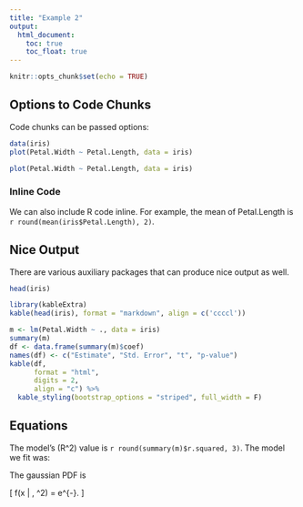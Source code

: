```yaml
---
title: "Example 2"
output: 
  html_document:
    toc: true
    toc_float: true
---
```


```r
knitr::opts_chunk$set(echo = TRUE)
```

## Options to Code Chunks

Code chunks can be passed options:

```r
data(iris)
plot(Petal.Width ~ Petal.Length, data = iris)
```

```r
plot(Petal.Width ~ Petal.Length, data = iris)
```


### Inline Code

We can also include R code inline. For example, the mean of Petal.Length is `r round(mean(iris$Petal.Length), 2)`. 

## Nice Output 

There are various auxiliary packages that can produce nice output as well.

```r
head(iris)
```

```r
library(kableExtra)
kable(head(iris), format = "markdown", align = c('ccccl'))
```

```r
m <- lm(Petal.Width ~ ., data = iris)
summary(m)
df <- data.frame(summary(m)$coef)
names(df) <- c("Estimate", "Std. Error", "t", "p-value")
kable(df,
      format = "html",
      digits = 2,
      align = "c") %>% 
  kable_styling(bootstrap_options = "striped", full_width = F)
```

## Equations

The model's \(R^2\) value is `r round(summary(m)$r.squared, 3)`. The model we fit was:

\begin{align*}
  E(\textrm{Petal.Width} | X) = \beta_0 &+ \beta_1\textrm{Petal.Length} \\
  &+ \beta_2\textrm{Sepal.Width} \\
  &+ \beta_3\textrm{Sepal.Length} \\
  &+ \beta_4I_{\textrm{Species = "versicolor"}} \\
  &+ \beta_5I_{\textrm{Species = "virginica"}}.
\end{align*}

The gaussian PDF is

\[
  f(x | \mu, \sigma^2) = \frac{1}{\sqrt{2\pi\sigma^2}}e^{-\frac{(x - \mu)^2}{2\sigma^2}}.
\]
